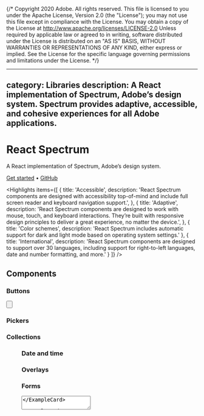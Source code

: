 {/* Copyright 2020 Adobe. All rights reserved.
This file is licensed to you under the Apache License, Version 2.0 (the "License");
you may not use this file except in compliance with the License. You may obtain a copy
of the License at http://www.apache.org/licenses/LICENSE-2.0
Unless required by applicable law or agreed to in writing, software distributed under
the License is distributed on an "AS IS" BASIS, WITHOUT WARRANTIES OR REPRESENTATIONS
OF ANY KIND, either express or implied. See the License for the specific language
governing permissions and limitations under the License. */}




---
category: Libraries
description: A React implementation of Spectrum, Adobe’s design system. Spectrum provides adaptive, accessible, and cohesive experiences for all Adobe applications.
---

# React Spectrum

A React implementation of Spectrum, Adobe’s design system.

<p className={clsx(typographyStyles['spectrum-Body2'], styles.homeLinks)}>
  <a href="getting-started.html" className={clsx(linkStyle['spectrum-Link'], styles.link)}>Get started</a>
  <span aria-hidden="true">•</span>
  <a href="https://github.com/adobe/react-spectrum" className={clsx(linkStyle['spectrum-Link'], styles.link)}>GitHub</a>
</p>

<Hero
  narrow={heroNarrow}
  narrow2x={heroNarrow2x}
  narrowWebp={heroNarrowWebp}
  narrow2xWebp={heroNarrow2xWebp}
  wide={heroWide}
  wide2x={heroWide2x}
  wideWebp={heroWideWebp}
  wide2xWebp={heroWide2xWebp}
  alt="React Spectrum hero image" />

<Highlights items={[
  {
    title: 'Accessible',
    description: 'React Spectrum components are designed with accessibility top-of-mind and include full screen reader and keyboard navigation support.',
  },
  {
    title: 'Adaptive',
    description: 'React Spectrum components are designed to work with mouse, touch, and keyboard interactions. They’re built with responsive design principles to deliver a great experience, no matter the device.',
  },
  {
    title: 'Color schemes',
    description: 'React Spectrum includes automatic support for dark and light mode based on operating system settings.'
  },
  {
    title: 'International',
    description: 'React Spectrum components are designed to support over 30 languages, including support for right-to-left languages, date and number formatting, and more.'
  }
]} />

## Components

### Buttons

<section className={styles.cardGroup}>

<ExampleCard
  url="Button.html"
  title="Button"
  description="A button allows a user to perform an action or to navigate to another page.">
  <Button />
</ExampleCard>

<ExampleCard
  url="ActionButton.html"
  title="ActionButton"
  description="An action button allows a user to perform an action.">
  <ActionButton />
</ExampleCard>

<ExampleCard
  url="ToggleButton.html"
  title="ToggleButton"
  description="A toggle button allows a user to toggle between two states.">
  <ToggleButton />
</ExampleCard>

<ExampleCard
  url="ButtonGroup.html"
  title="ButtonGroup"
  description="A button group is a grouping of buttons whose actions are related to each other.">
  <ButtonGroup />
</ExampleCard>

<ExampleCard
  url="ActionGroup.html"
  title="ActionGroup"
  description="An action group is a grouping of action buttons that are related to each other.">
  <ActionGroup />
</ExampleCard>

</section>

### Pickers

<section className={styles.cardGroup}>

<ExampleCard
  url="ComboBox.html"
  title="ComboBox"
  description="A combobox combines a text input with a listbox, and allows a user to filter a list of options.">
  <ComboBoxAnatomy />
</ExampleCard>

<ExampleCard
  url="Picker.html"
  title="Picker"
  description="A picker displays a collapsible list of options, and allows a user to select one of them.">
  <SelectAnatomy />
</ExampleCard>

</section>

### Collections

<section className={styles.cardGroup}>

<ExampleCard
  url="Menu.html"
  title="Menu"
  description="A menu displays a list of actions or options that a user can choose.">
  <Menu />
</ExampleCard>

<ExampleCard
  url="ListBox.html"
  title="ListBox"
  description="A listbox displays a list of options, and allows a user to select one or more of them.">
  <ListBox />
</ExampleCard>

<ExampleCard
  url="ListView.html"
  title="ListView"
  description="A ListView displays a list of interactive items, with keyboard navigation, row selection, and actions.">
  <ListView />
</ExampleCard>

<ExampleCard
  url="TableView.html"
  title="TableView"
  description="A table view displays data in rows and columns, with row selection and sorting.">
  <Table />
</ExampleCard>

<ExampleCard
  url="TagGroup.html"
  title="TagGroup"
  description="A tag group displays a list of items, with support for keyboard navigation and removal.">
  <TagGroup />
</ExampleCard>

</section>

### Date and time

<section className={styles.cardGroup}>

<ExampleCard
  url="DatePicker.html"
  title="DatePicker"
  description="A date picker combines a DateField and a Calendar popover.">
  <DatePicker />
</ExampleCard>

<ExampleCard
  url="DateRangePicker.html"
  title="DateRangePicker"
  description="A date range picker combines two DateFields and a RangeCalendar popover.">
  <DateRangePicker />
</ExampleCard>

<ExampleCard
  url="DateField.html"
  title="DateField"
  description="A date field allows a user to enter and edit date values using a keyboard.">
  <DateField />
</ExampleCard>

<ExampleCard
  url="TimeField.html"
  title="TimeField"
  description="A time field allows a user to enter and edit time values using a keyboard.">
  <TimeField />
</ExampleCard>

<ExampleCard
  url="Calendar.html"
  title="Calendar"
  description="A calendar allows a user to select a single date from a date grid.">
  <Calendar />
</ExampleCard>

<ExampleCard
  url="RangeCalendar.html"
  title="RangeCalendar"
  description="A range calendar allows a user to select a contiguous range of dates.">
  <RangeCalendar />
</ExampleCard>

</section>

### Overlays

<section className={styles.cardGroup}>

<ExampleCard
  url="Dialog.html"
  title="Dialog"
  description="A dialog is an overlay shown above other content in an application.">
  <Dialog />
</ExampleCard>

<ExampleCard
  url="DialogTrigger.html"
  title="DialogTrigger"
  description="Displays a dialog in a popover, modal, or tray in response to a trigger.">
  <Popover />
</ExampleCard>

<ExampleCard
  url="Tooltip.html"
  title="Tooltip"
  description="A tooltip displays a description of an element on hover or focus.">
  <Tooltip />
</ExampleCard>

<ExampleCard
  url="ContextualHelp.html"
  title="ContextualHelp"
  description="Contextual help shows extra information about an adjacent component.">
  <ContextualHelp />
</ExampleCard>

</section>

### Forms

<section className={styles.cardGroup}>

<ExampleCard
  url="Checkbox.html"
  title="Checkbox"
  description="A checkbox allows a user to select an individual option.">
  <Checkbox />
</ExampleCard>

<ExampleCard
  url="CheckboxGroup.html"
  title="CheckboxGroup"
  description="A checkbox group allows a user to select one or more items in a list of options.">
  <CheckboxGroup />
</ExampleCard>

<ExampleCard
  url="RadioGroup.html"
  title="RadioGroup"
  description="A radio group allows a user to select a single item from a list of options.">
  <RadioGroup />
</ExampleCard>

<ExampleCard
  url="Switch.html"
  title="Switch"
  description="A switch allows a user to turn a setting on or off.">
  <Switch />
</ExampleCard>

<ExampleCard
  url="TextField.html"
  title="TextField"
  description="A text field allows a user to enter a plain text value with a keyboard.">
  <TextField />
</ExampleCard>

<ExampleCard
  url="TextArea.html"
  title="TextArea"
  description="A text area allows a user to enter a multi-line text value with a keyboard.">
  <TextArea />
</ExampleCard>

<ExampleCard
  url="SearchField.html"
  title="SearchField"
  description="A search field allows a user to enter and clear a search query.">
  <SearchField />
</ExampleCard>

<ExampleCard
  url="NumberField.html"
  title="NumberField"
  description="A number field allows a user to enter, increment, or decrement a numeric value.">
  <NumberField />
</ExampleCard>

<ExampleCard
  url="Form.html"
  title="Form"
  description="A form provides layout and alignment for a grouping of fields.">
  <Form />
</ExampleCard>

<ExampleCard
  url="Slider.html"
  title="Slider"
  description="A slider allows a user to select a numeric value within a range.">
  <Slider />
</ExampleCard>

<ExampleCard
  url="RangeSlider.html"
  title="RangeSlider"
  description="A range slider allows a user to select a range of values within a larger range.">
  <RangeSlider />
</ExampleCard>

</section>

### Navigation

<section className={styles.cardGroup}>

<ExampleCard
  url="Tabs.html"
  title="Tabs"
  description="Tabs organize content into multiple sections, and allow a user to view one at a time.">
  <Tabs />
</ExampleCard>

<ExampleCard
  url="Link.html"
  title="Link"
  description="A link allows a user to navigate to another page.">
  <Link />
</ExampleCard>

<ExampleCard
  url="Breadcrumbs.html"
  title="Breadcrumbs"
  description="Breadcrumbs display a hierarchy of links to the current page or resource.">
  <Breadcrumbs />
</ExampleCard>

</section>

### Status

<section className={styles.cardGroup}>

<ExampleCard
  url="ProgressBar.html"
  title="ProgressBar"
  description="A progress bar shows progress of an operation over time with a linear representation.">
  <ProgressBar />
</ExampleCard>

<ExampleCard
  url="ProgressCircle.html"
  title="ProgressCircle"
  description="A progress circle shows progress of an operation over time with a circular representation.">
  <ProgressCircle />
</ExampleCard>

<ExampleCard
  url="Meter.html"
  title="Meter"
  description="A meter represents a quantity within a known range, or a fractional value.">
  <Meter />
</ExampleCard>

<ExampleCard
  url="LabeledValue.html"
  title="LabeledValue"
  description="A labeled value displays a non-editable value with a label, with locale-specific formatting.">
  <LabeledValue />
</ExampleCard>

<ExampleCard
  url="StatusLight.html"
  title="StatusLight"
  description="A status light displays the status or category of an entity.">
  <StatusLight />
</ExampleCard>

<ExampleCard
  url="Badge.html"
  title="Badge"
  description="A badge displays color-categorized metadata for an object.">
  <Badge />
</ExampleCard>

</section>

### Drag and drop
<section className={styles.cardGroup}>

<ExampleCard
  url="DropZone.html"
  title="DropZone"
  description="A drop zone is an area into which one or multiple objects can be dragged and dropped.">
  <DropZone />
</ExampleCard>

</section>
